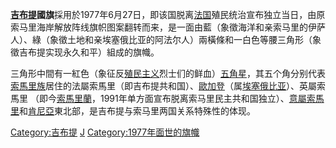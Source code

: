 {{Infobox Flag
| Name       = 吉布提
| Image      = Flag of Djibouti.svg
| Use        = 111111
| Proportion = 2:3
| Design     = 1977年6月27日启用，是一面由藍、綠兩色橫條和一白色等腰三角形組成的旗幟，三角形中央有一颗红色五角星。
| Image2      = Flag of the Front de Libération de la Côte des Somalis.svg
| Use2        = 000000
| Proportion2 = 2:3
| Design2     = 索馬里沿海解放陣線旗（1960-1977），是一面由深藍、深綠兩色橫條和一白色等腰三角形組成的旗幟，右側三角形中央有一颗红色五角星。
}}
'''[[吉布提|吉布提]]國旗'''採用於1977年6月27日，即该国脱离[[法国|法国]]殖民统治宣布独立当日，由原索马里海岸解放阵线旗帜图案翻转而来，是一面由藍（象徵海洋和亲索马里的伊萨人）、綠（象徵土地和亲埃塞俄比亚的阿法尔人）兩橫條和一白色等腰三角形（象徵吉布提实现永久和平）組成的旗幟。

三角形中間有一紅色（象征反[[殖民主义|殖民主义]]烈士们的鲜血）[[五角星|五角星]]，其五个角分别代表[[索馬里族|索馬里族]]居住的法屬索馬里（即吉布提共和国）、[[歐加登|歐加登]]（属[[埃塞俄比亚|埃塞俄比亚]]）、英屬索馬里 （即今[[索馬里蘭|索馬里蘭]]，1991年单方面宣布脱离索马里民主共和国独立）、[[意屬索馬里|意屬索馬里]]和[[肯尼亞|肯尼亞]]東北部，是吉布提与索马里两国关系特殊性的体现。

{{非洲題目|国旗}}
[[Category:吉布提|Category:吉布提]]
[[Category:國旗|J]]
[[Category:1977年面世的旗幟|Category:1977年面世的旗幟]]